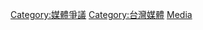 {{Catnav|頁面分類|各種主題的頁面分類|按國家分類|各國媒體|台灣媒體}}

[[Category:媒體爭議|Category:媒體爭議]]
[[Category:台灣媒體|Category:台灣媒體]]
[[Category:台灣爭議|Media]]